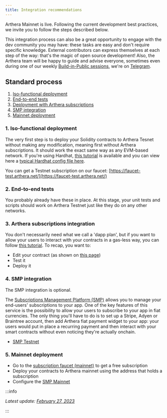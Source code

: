 ```yaml
---
title: Integration recommendations
---
```


Arthera Mainnet is live. Following the current development best practices, we invite you to follow the steps described below.

This integration process can also be a great opportunity to engage with the dev community you may have: these tasks are easy and don't require specific knowledge. External contributors can express themselves at each step of the way: that's the magic of open source development! Also, the Arthera team will be happy to guide and advise everyone, sometimes even during one of our weekly [Build-in-Public sessions](https://www.youtube.com/@Artherachain/streams), we're on [Telegram](https://t.me/artherachain/8).

## Standard process

1. [Iso-functional deployment](./integration-recommendations#1-iso-functional-deployment)
2. [End-to-end tests](./integration-recommendations#2-end-to-end-tests)
3. [Deployment with Arthera subscriptions](./integration-recommendations#3-arthera-subscriptions-integration)
4. [SMP integration](./integration-recommendations#4-smp-integration)
5. [Mainnet deployment](./integration-recommendations#5-fiat-payment-widget-integration)

### 1. Iso-functional deployment

The very first step is to deploy your Solidity contracts to Arthera Tesnet without making any modification, meaning first without Arthera subscriptions. It should work the exact same way as any EVM-based network. If you're using Hardhat, [this tutorial](https://docs.arthera.net/build/developing-sc/using-hardhat) is available and you can view here a [typical Hardhat config file here](https://github.com/julienbrg/arthera-hardhat-example-typescript/blob/f861531cc403d869fbe0653651978d148578dc39/hardhat.config.ts#L40-L43).

You can get a Testnet subscription on our faucet: [https://faucet-test.arthera.net/](https://faucet-test.arthera.net/)

### 2. End-to-end tests

You probably already have these in place. At this stage, your unit tests and scripts should work on Arthera Testnet just like they do on any other networks.

### 3. Arthera subscriptions integration

You don't necessarily need what we call a 'dapp plan', but if you want to allow your users to interact with your contracts in a gas-less way, you can follow [this tutorial](https://docs.arthera.net/build/tutorials/use-subscriptions). To recap, you want to:

- Edit your contract (as shown on [this page](https://docs.arthera.net/build/tutorials/use-subscriptions))
- Test it
- Deploy it

### 4. SMP integration

The SMP integration is optional.

The [Subscriptions Management Platform (SMP)](../../smp/intro) allows you to manage your end-users' subscriptions to your app. One of the key features of this service is the possibility to allow your users to subscribe to your app in fiat currencies. The only thing you'll have to do is to set up a Stripe, Adyen or Braintree account, then add Arthera fiat payment widget to your app: your users would put in place a recurring payment and then interact with your smart contracts without even noticing they're actually onchain.

- [SMP Testnet](https://smp-test.arthera.net/)

### 5. Mainnet deployment

- Go to the [subscription faucet (mainnet)](https://faucet.arthera.net/) to get a free subscription
- Deploy your contracts to Arthera mainnet using the address that holds a subscription
- Configure the [SMP Mainnet](https://smp.arthera.net/)

:::info

_Latest update: [February 27, 2023](https://github.com/artheranet/arthera-docs)_

:::
